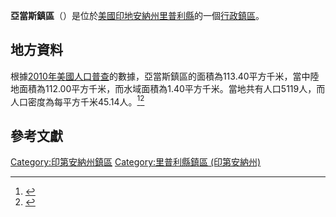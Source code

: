{{noteTA
|G1=USState
|G2=地名
|G3=Unit
}}
{{Infobox settlement
|official_name            = 亞當斯鎮區
|native_name = Adams Township
|settlement_type          = [[行政鎮區|行政鎮區]]
|image_skyline            = 
|imagesize                = 
|image_map                = Map highlighting Adams Township, Ripley County, Indiana.svg
|mapsize                  = 250px
|pushpin_map  =USA Indiana
|pushpin_label = 亞當斯鎮區
|pushpin_label_position   = top
|pushpin_map_caption      = 亞當斯鎮區在印地安納州的位置
|subdivision_type         = [[世界政區索引|國家]]
|subdivision_type1        = [[美国州份|州份]]
|subdivision_type2        = [[印地安納州行政区划|縣]]
|subdivision_name         = [[美国|美国]]
|subdivision_name1        = [[印地安納州|印地安納州]]
|subdivision_name2        = [[里普利縣_(印地安納州)|里普利縣]]
|elevation_ft             = 984
|elevation_m              = 300
|timezone                 = [[北美东部時區|北美东部時區]]
|area_total_km2           = 113.40
|area_land_km2            = 112.00
|area_water_km2           = 1.40
|area_total_sq_mi         = 
|area_land_sq_mi          = 
|area_water_sq_mi         = 
|population_as_of         = [[2010年美國人口普查|2010]]
|population_footnotes     = 
|population_total         = 5119
|population_density_km2   = auto
|population_density_sq_mi = auto
|utc_offset               = -5
|coordinates              = {{coord|39|16|25|N|85|08|40|W|type:city_region:US-AL_source:GNS-enwiki|display=inline,title}}
| coor_pinpoint           = 
| coordinates_footnotes   = 
|timezone_DST             = EDT
|utc_offset_DST           = -4
|postal_code_type         = [[美國郵區編號|郵區編號]]
|postal_code              = 
|area_code                = {{link-en|电话区号812|Area code 812|812}}
|blank_name = [[地名信息系统|GNIS ID]]
|blank_info = 453081
}}
'''亞當斯鎮區'''（{{lang-en|Adams Township}}）是位於[[美國|美國]][[印地安納州|印地安納州]][[里普利縣_(印地安納州)|里普利縣]]的一個[[行政鎮區|行政鎮區]]。

== 地方資料 ==
根據[[2010年美國人口普查|2010年美國人口普查]]的數據，亞當斯鎮區的面積為113.40平方千米，當中陸地面積為112.00平方千米，而水域面積為1.40平方千米。當地共有人口5119人，而人口密度為每平方千米45.14人。<ref name="GR8">{{cite web|url=http://factfinder2.census.gov|publisher=[[美国人口调查局|美国人口调查局]]|accessdate=2011-05-14|title=American FactFinder|archive-date=2013-09-11|archive-url=https://web.archive.org/web/20130911234518/http://factfinder2.census.gov/|dead-url=no}}</ref><ref>{{cite web|url=https://www.citypopulation.de/en/usa/indiana/admin/|title=USA: Indiana (Counties and Townships) - City Population|access-date=2020-08-18|archive-date=2020-04-22|archive-url=https://web.archive.org/web/20200422090607/https://www.citypopulation.de/en/usa/indiana/admin/}}</ref>

== 參考文獻 ==
{{reflist}}

{{里普利縣 (印地安納州)}}

{{DEFAULTSORT:Adams Township}}
[[Category:印第安納州鎮區|Category:印第安納州鎮區]]
[[Category:里普利縣鎮區_(印第安納州)|Category:里普利縣鎮區 (印第安納州)]]
{{Indiana-geo-stub}}